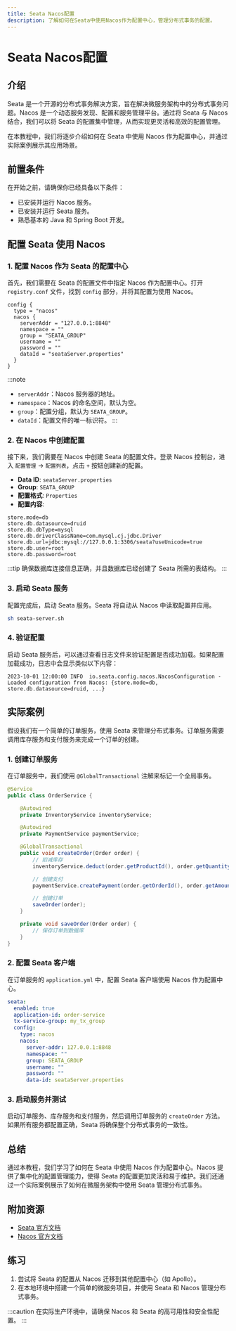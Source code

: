 ```yaml
---
title: Seata Nacos配置
description: 了解如何在Seata中使用Nacos作为配置中心，管理分布式事务的配置。
---
```


# Seata Nacos配置

## 介绍

Seata 是一个开源的分布式事务解决方案，旨在解决微服务架构中的分布式事务问题。Nacos 是一个动态服务发现、配置和服务管理平台。通过将 Seata 与 Nacos 结合，我们可以将 Seata 的配置集中管理，从而实现更灵活和高效的配置管理。

在本教程中，我们将逐步介绍如何在 Seata 中使用 Nacos 作为配置中心，并通过实际案例展示其应用场景。

## 前置条件

在开始之前，请确保你已经具备以下条件：

- 已安装并运行 Nacos 服务。
- 已安装并运行 Seata 服务。
- 熟悉基本的 Java 和 Spring Boot 开发。

## 配置 Seata 使用 Nacos

### 1. 配置 Nacos 作为 Seata 的配置中心

首先，我们需要在 Seata 的配置文件中指定 Nacos 作为配置中心。打开 `registry.conf` 文件，找到 `config` 部分，并将其配置为使用 Nacos。

```plaintext
config {
  type = "nacos"
  nacos {
    serverAddr = "127.0.0.1:8848"
    namespace = ""
    group = "SEATA_GROUP"
    username = ""
    password = ""
    dataId = "seataServer.properties"
  }
}
```

:::note
- `serverAddr`：Nacos 服务器的地址。
- `namespace`：Nacos 的命名空间，默认为空。
- `group`：配置分组，默认为 `SEATA_GROUP`。
- `dataId`：配置文件的唯一标识符。
:::

### 2. 在 Nacos 中创建配置

接下来，我们需要在 Nacos 中创建 Seata 的配置文件。登录 Nacos 控制台，进入 `配置管理` -> `配置列表`，点击 `+` 按钮创建新的配置。

- **Data ID**: `seataServer.properties`
- **Group**: `SEATA_GROUP`
- **配置格式**: `Properties`
- **配置内容**:

```properties
store.mode=db
store.db.datasource=druid
store.db.dbType=mysql
store.db.driverClassName=com.mysql.cj.jdbc.Driver
store.db.url=jdbc:mysql://127.0.0.1:3306/seata?useUnicode=true
store.db.user=root
store.db.password=root
```

:::tip
确保数据库连接信息正确，并且数据库已经创建了 Seata 所需的表结构。
:::

### 3. 启动 Seata 服务

配置完成后，启动 Seata 服务。Seata 将自动从 Nacos 中读取配置并应用。

```bash
sh seata-server.sh
```

### 4. 验证配置

启动 Seata 服务后，可以通过查看日志文件来验证配置是否成功加载。如果配置加载成功，日志中会显示类似以下内容：

```plaintext
2023-10-01 12:00:00 INFO  io.seata.config.nacos.NacosConfiguration - Loaded configuration from Nacos: {store.mode=db, store.db.datasource=druid, ...}
```

## 实际案例

假设我们有一个简单的订单服务，使用 Seata 来管理分布式事务。订单服务需要调用库存服务和支付服务来完成一个订单的创建。

### 1. 创建订单服务

在订单服务中，我们使用 `@GlobalTransactional` 注解来标记一个全局事务。

```java
@Service
public class OrderService {

    @Autowired
    private InventoryService inventoryService;

    @Autowired
    private PaymentService paymentService;

    @GlobalTransactional
    public void createOrder(Order order) {
        // 扣减库存
        inventoryService.deduct(order.getProductId(), order.getQuantity());

        // 创建支付
        paymentService.createPayment(order.getOrderId(), order.getAmount());

        // 创建订单
        saveOrder(order);
    }

    private void saveOrder(Order order) {
        // 保存订单到数据库
    }
}
```

### 2. 配置 Seata 客户端

在订单服务的 `application.yml` 中，配置 Seata 客户端使用 Nacos 作为配置中心。

```yaml
seata:
  enabled: true
  application-id: order-service
  tx-service-group: my_tx_group
  config:
    type: nacos
    nacos:
      server-addr: 127.0.0.1:8848
      namespace: ""
      group: SEATA_GROUP
      username: ""
      password: ""
      data-id: seataServer.properties
```

### 3. 启动服务并测试

启动订单服务、库存服务和支付服务，然后调用订单服务的 `createOrder` 方法。如果所有服务都配置正确，Seata 将确保整个分布式事务的一致性。

## 总结

通过本教程，我们学习了如何在 Seata 中使用 Nacos 作为配置中心。Nacos 提供了集中化的配置管理能力，使得 Seata 的配置更加灵活和易于维护。我们还通过一个实际案例展示了如何在微服务架构中使用 Seata 管理分布式事务。

## 附加资源

- [Seata 官方文档](https://seata.io/zh-cn/docs/overview/what-is-seata.html)
- [Nacos 官方文档](https://nacos.io/zh-cn/docs/what-is-nacos.html)

## 练习

1. 尝试将 Seata 的配置从 Nacos 迁移到其他配置中心（如 Apollo）。
2. 在本地环境中搭建一个简单的微服务项目，并使用 Seata 和 Nacos 管理分布式事务。

:::caution
在实际生产环境中，请确保 Nacos 和 Seata 的高可用性和安全性配置。
:::
